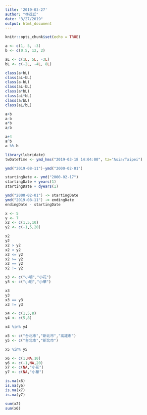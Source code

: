 ```yaml
---
title: '2019-03-27'
author: "林茂廷"
date: "3/27/2019"
output: html_document
---
```


```r
knitr::opts_chunk$set(echo = TRUE)
```

```r
a <- c(1, 5, -3)
b <- c(0.5, 12, 2)
```

```r
aL <- c(1L, 5L, -3L)
bL <- c(-2L, -4L, 8L)
```

```r
class(a+bL)
class(aL+bL)
class(a-bL)
class(aL-bL)
class(a*bL)
class(aL*bL)
class(a/bL)
class(aL/bL)
```

```r
a+b
a-b
a*b
a/b
```

```r
a+4
a^b
a %% b
```

```r
library(lubridate)
twDateTime <- ymd_hms("2019-03-18 14:04:00", tz="Asia/Taipei")
```

```r
ymd("2019-08-11")-ymd("2000-02-01")
```

```r
startingDate <- ymd("2000-02-17")
startingDate + years(1)
startingDate + dyears(1)
```

```r
ymd("2000-02-01") -> startingDate
ymd("2019-08-11") -> endingDate
endingDate - startingDate
```

```r
x <- 5
y <- 7
x2 <- c(1,5,10)
y2 <- c(-1,5,20)
```

```r
x2
y2
x2 > y2
x2 < y2
x2 <= y2
x2 >= y2
x2 == y2
x2 != y2
```

```r
x3 <- c("小明","小花")
y3 <- c("小明","小華")
```

```r
x3
y3
x3 == y3
x3 != y3
```

```r
x4 <- c(1,5,8)
y4 <- c(5,8)

x4 %in% y4
```

```r
x5 <- c("台北市","新北市","高雄市")
y5 <- c("台北市","新北市")

x5 %in% y5
```

```r
x6 <- c(1,NA,10)
y6 <- c(-1,NA,20)
x7 <- c(NA,"小花")
y7 <- c(NA,"小華")
```

```r
is.na(x6)
is.na(y6)
is.na(x7)
is.na(y7)
```

```r
sum(x2)
sum(x6)
```

